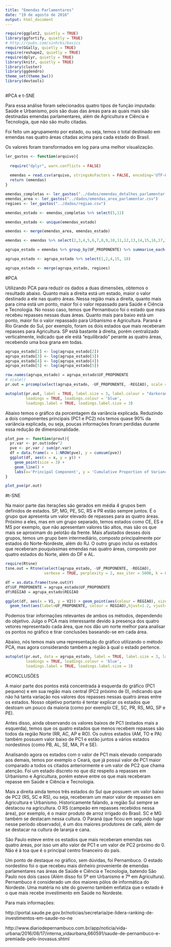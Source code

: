 ```yaml
---
title: "Emendas Parlamentares"
date: "19 de agosto de 2016"
output: html_document
---
```


```r
require(ggplot2, quietly = TRUE)
library(ggfortify, quietly = TRUE)
# http://rpubs.com/sinhrks/basics
require(GGally, quietly = TRUE)
require(reshape2, quietly = TRUE)
require(dplyr, quietly = TRUE)
library(knitr, quietly = TRUE)
library(cluster)
library(ggdendro)
theme_set(theme_bw())
library(devtools)
 
```


#PCA e t-SNE

Para essa análise foram selecionados quatro tipos de função imputada: Saúde e Urbanismo, pois são duas das áreas para as quais mais são destinadas emendas parlamentares, além de Agricultura e Ciência e Tecnologia, que não são muito citadas.

Foi feito um agrupamento por estado, ou seja, temos o total destinado em emendas nas quatro áreas citadas acima para cada estado do Brasil.

Os valores foram transformados em log para uma melhor visualização.


```r

ler_gastos <- function(arquivo){
  
  require("dplyr", warn.conflicts = FALSE)
  
  emendas = read.csv(arquivo, stringsAsFactors = FALSE, encoding='UTF-8')
  return (emendas)
}

emendas_completas <- ler_gastos("../dados/emendas_detalhes_parlamentar.csv")
emendas_area <- ler_gastos("../dados/emendas_area_parlamentar.csv")
regioes <- ler_gastos("../dados/regiao.csv")

emendas_estado <- emendas_completas %>% select(5,11)

emendas_estado <- unique(emendas_estado)

emendas <- merge(emendas_area, emendas_estado)

```

```r
emendas <- emendas %>% select(2,3,4,5,6,7,8,9,10,11,12,13,14,15,16,17,18,19)

agrupa_estado = emendas %>% group_by(UF_PROPONENTE) %>% summarise_each(funs(sum))

agrupa_estado <- agrupa_estado %>% select(1,2,4,15, 18)

agrupa_estado <- merge(agrupa_estado, regioes)


```

#PCA

Utilizando PCA para reduzir os dados a duas dimensões, obtemos o resultado abaixo. Quanto mais a direita está um estado, maior o valor destinado a ele nas quatro áreas. Nessa região mais a direita, quanto mais para cima está um ponto, maior foi o valor repassado para Saúde e Ciência e Tecnologia. No nosso caso, temos que Pernambuco foi o estado que mais recebeu repasses nessas duas áreas. Quanto mais para baixo está um ponto, maior foi o valor repassado para Urbanismo e Agricultura. Paraná e Rio Grande do Sul, por exemplo, foram os dois estados que mais receberam repasses para Agricultura. SP está bastante à direita, porém centralizado verticalmente, indicado que ele está "equilibrado" perante as quatro áreas, recebendo uma boa grana em todas.


```r

agrupa_estado[2] <- log(agrupa_estado[2])
agrupa_estado[3] <- log(agrupa_estado[3])
agrupa_estado[4] <- log(agrupa_estado[4])
agrupa_estado[5] <- log(agrupa_estado[5])

row.names(agrupa_estado) = agrupa_estado$UF_PROPONENTE
# scale()
pr.out = prcomp(select(agrupa_estado, -UF_PROPONENTE, -REGIAO), scale = TRUE)

autoplot(pr.out, label = TRUE, label.size = 3, label.colour = "darkorange3",shape = FALSE, 
         loadings = TRUE, loadings.colour = 'blue',
         loadings.label = TRUE, loadings.label.size = 3)

```


Abaixo temos o gráfico da porcentagem da variância explicada. Reduzindo a dois componentes principais (PC1 e PC2) nós temos quase 90% da variância explicada, ou seja, poucas informações foram perdidas durante essa redução de dimensionalidade.


```r
plot_pve <- function(prout){
  pr.var <- pr.out$sdev^2
  pve <- pr.var / sum(pr.var)
  df = data.frame(x = 1:NROW(pve), y = cumsum(pve))
  ggplot(df, aes(x = x, y = y)) + 
    geom_point(size = 3) + 
    geom_line() + 
    labs(x='Principal Component', y = 'Cumulative Proportion of Variance Explained')
}

plot_pve(pr.out)
```

#t-SNE

Na maior parte das iterações são gerados em média 4 grupos bem definidos de estados. SP, MG, PE, SC, RS e PR estão sempre juntos. É o grupo que apresenta um valor elevado de repasses para as quatro áreas. Próximo a eles, mas em um grupo separado, temos estados como CE, ES e MS por exemplo, que não apresentam valores tão altos, mas são os que mais se aproximam do pelotão da frente. Mais afastados desses dois grupos, temos um grupo bem intermediário, composto principalmente por estados do Norte-Nordeste, além do RJ. O outro grupo inclui os estados que receberam pouquíssimas emendas nas quatro áreas, composto por quatro estados do Norte, além do DF e AL.



```r

require(Rtsne)
tsne.out = Rtsne(select(agrupa_estado, -UF_PROPONENTE, -REGIAO), 
                 verbose = TRUE, perplexity = 2, max_iter = 5000, k = 6)

df = as.data.frame(tsne.out$Y)
df$UF_PROPONENTE = agrupa_estado$UF_PROPONENTE
df$REGIAO = agrupa_estado$REGIAO

ggplot(df, aes(x = V1, y = V2)) + geom_point(aes(colour = REGIAO), size = 2) +
  geom_text(aes(label=UF_PROPONENTE, colour = REGIAO),hjust=1.2, vjust=1, size = 3)


```



Podemos tirar informações relevantes de ambos os métodos, dependendo do objetivo. Julgo o PCA mais interessante devido à presença dos quatro vetores representado cada área, que nos dão um norte melhor para analisar os pontos no gráfico e tirar conclusões baseando-se em cada área.


Abaixo, nós temos mais uma representação do gráfico utilizando o método PCA, mas agora considerando também a região à qual o estado pertence.


```r


autoplot(pr.out, data = agrupa_estado, label = TRUE, label.size = 3, label.colour = 'REGIAO',shape = FALSE, 
         loadings = TRUE, loadings.colour = 'blue',
         loadings.label = TRUE, loadings.label.size = 3)


```



#CONCLUSÕES

A maior parte dos pontos está concentrada à esquerda do gráfico (PC1 pequeno) e em sua região mais central (PC2 próximo de 0), indicando que não há tanta variação nos valores dos repasses nessas quatro áreas entre os estados. Nosso objetivo portanto é tentar explicar os estados que destoam um pouco da maioria (como por exemplo CE, SC, PR, RS, MG, SP e PE).


Antes disso, ainda observando os valores baixos de PC1 (estados mais a esquerda), temos que os quatro estados que menos recebem repasses são todos da região Norte (RR, AC, AP e RO). Os outros estados (AM, TO e PA) também possuem valor baixo de PC1 e estão juntos a vários estados nordestinos (como PB, AL, SE, MA, PI e SE).


Analisando agora os estados com o valor de PC1 mais elevado comparado aos demais, temos por exemplo o Ceará, que já possui valor de PC1 maior comparado a todos os citados anteriormente e um valor de PC2 que chama atenção. Foi um estado discreto no que diz respeito a repasses em Urbanismo e Agricultura, porém esteve entre os que mais receberam repasse em Saúde e Ciência e Tecnologia.


Mais a direita ainda temos três estados do Sul que possuem um valor baixo de PC2 (RS, SC e RS), ou seja, receberam um maior valor de repasses em Agricultura e Urbanismo. Historicamente falando, a região Sul sempre se destacou na agricultura. O RS (campeão em repasses recebidos nessa área), por exemplo, é o maior produto de arroz irrigado do Brasil. SC e MG também se destacam nessa cultura. O Paraná (que ficou em segundo lugar nesse período observado), é um dos maiores produtores de café, além de se destacar na cultura de laranja e cana.


São Paulo esteve entre os estados que mais receberam emendas nas quatro áreas, por isso um alto valor de PC1 e um valor de PC2 próximo do 0. Não é à toa que é o principal centro financeiro do país.


Um ponto de destaque no gráfico, sem dúvidas, foi Pernambuco. O estado nordestino foi o que recebeu mais dinheiro proveniente de emendas parlamentares nas áreas de Saúde e Ciência e Tecnologia, batendo São Paulo nos dois casos (Além disso foi 5º em Urbanismo e 7º em Agricultura). Pernambuco é considerado um dos maiores pólos de informática do Nordeste. Uma matéria no site do governo também enfatiza que o estado é o que mais recebe investimento em Saúde no Nordeste.

Para mais informações: 

http://portal.saude.pe.gov.br/noticias/secretaria/pe-lidera-ranking-de-investimentos-em-saude-no-ne


http://www.diariodepernambuco.com.br/app/noticia/vida-urbana/2016/08/17/interna_vidaurbana,660591/saude-de-pernambuco-e-premiada-pelo-inovasus.shtml


